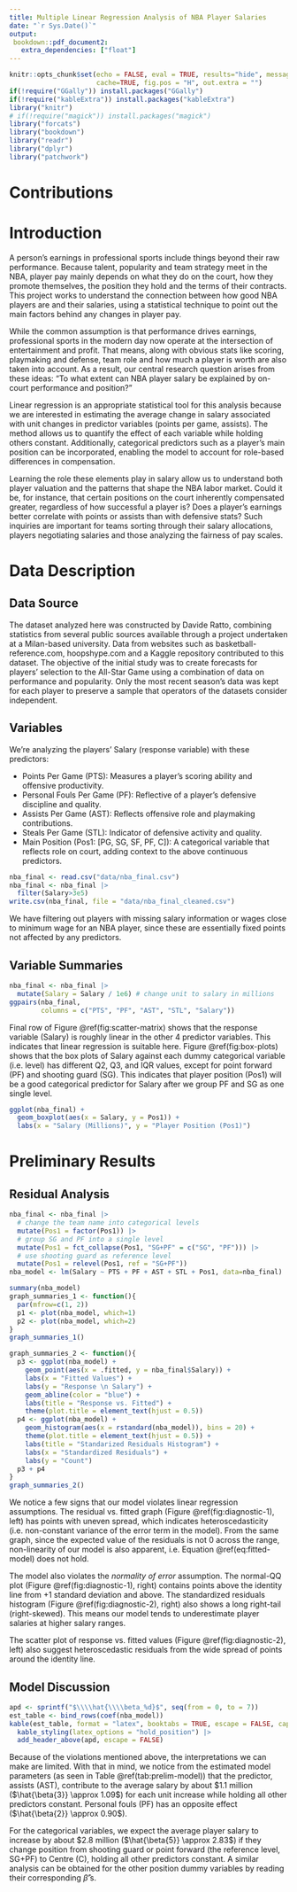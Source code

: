 ```yaml
---
title: Multiple Linear Regression Analysis of NBA Player Salaries
date: "`r Sys.Date()`"
output:
 bookdown::pdf_document2:
   extra_dependencies: ["float"]
---
```


```r
knitr::opts_chunk$set(echo = FALSE, eval = TRUE, results="hide", message=FALSE,
                      cache=TRUE, fig.pos = "H", out.extra = "")
if(!require("GGally")) install.packages("GGally")
if(!require("kableExtra")) install.packages("kableExtra")
library("knitr")
# if(!require("magick")) install.packages("magick")
library("forcats")
library("bookdown")
library("readr")
library("dplyr")
library("patchwork")
```

\newpage

# Contributions

# Introduction

A person’s earnings in professional sports include things beyond their raw performance. Because talent, popularity and team strategy meet in the NBA, player pay mainly depends on what they do on the court, how they promote themselves, the position they hold and the terms of their contracts. This project works to understand the connection between how good NBA players are and their salaries, using a statistical technique to point out the main factors behind any changes in player pay.

While the common assumption is that performance drives earnings, professional sports in the modern day now operate at the intersection of entertainment and profit. That means, along with obvious stats like scoring, playmaking and defense, team role and how much a player is worth are also taken into account. As a result, our central research question arises from these ideas: "To what extent can NBA player salary be explained by on-court performance and position?"

Linear regression is an appropriate statistical tool for this analysis because we are interested in estimating the average change in salary associated with unit changes in predictor variables (points per game, assists). The method allows us to quantify the effect of each variable while holding others constant. Additionally, categorical predictors such as a player's main position can be incorporated, enabling the model to account for role-based differences in compensation.

Learning the role these elements play in salary allow us to understand both player valuation and the patterns that shape the NBA labor market. Could it be, for instance, that certain positions on the court inherently compensated greater, regardless of how successful a player is? Does a player’s earnings better correlate with points or assists than with defensive stats? Such inquiries are important for teams sorting through their salary allocations, players negotiating salaries and those analyzing the fairness of pay scales.

# Data Description

## Data Source

The dataset analyzed here was constructed by Davide Ratto, combining statistics from several public sources available through a project undertaken at a Milan-based university. Data from websites such as basketball-reference.com, hoopshype.com and a Kaggle repository contributed to this dataset. The objective of the initial study was to create forecasts for players’ selection to the All-Star Game using a combination of data on performance and popularity. Only the most recent season’s data was kept for each player to preserve a sample that operators of the datasets consider independent.

## Variables

We're analyzing the players' Salary (response variable) with these predictors:

- Points Per Game (PTS): Measures a player's scoring ability and offensive productivity.
- Personal Fouls Per Game (PF): Reflective of a player’s defensive discipline and quality.
- Assists Per Game (AST): Reflects offensive role and playmaking contributions.
- Steals Per Game (STL): Indicator of defensive activity and quality.
- Main Position (Pos1: [PG, SG, SF, PF, C]): A categorical variable that reflects role on court, adding context to the above continuous predictors.

```r
nba_final <- read.csv("data/nba_final.csv")
nba_final <- nba_final |>
  filter(Salary>3e5)
write.csv(nba_final, file = "data/nba_final_cleaned.csv")
```

We have filtering out players with missing salary information or wages close to minimum wage for an NBA player, since these are essentially fixed points not affected by any predictors.

## Variable Summaries

```r
nba_final <- nba_final |>
  mutate(Salary = Salary / 1e6) # change unit to salary in millions
ggpairs(nba_final,
        columns = c("PTS", "PF", "AST", "STL", "Salary"))
```
Final row of Figure \@ref(fig:scatter-matrix) shows that the response variable (Salary) is roughly linear in the other 4 predictor variables. This indicates that linear regression is suitable here. Figure \@ref(fig:box-plots) shows that the box plots of Salary against each dummy categorical variable (i.e. level) has different Q2, Q3, and IQR values, except for point forward (PF) and shooting guard (SG). This indicates that player position (Pos1) will be a good categorical predictor for Salary after we group PF and SG as one single level.

```r
ggplot(nba_final) +
  geom_boxplot(aes(x = Salary, y = Pos1)) +
  labs(x = "Salary (Millions)", y = "Player Position (Pos1)")
```

# Preliminary Results

## Residual Analysis

```r
nba_final <- nba_final |>
  # change the team name into categorical levels
  mutate(Pos1 = factor(Pos1)) |>
  # group SG and PF into a single level
  mutate(Pos1 = fct_collapse(Pos1, "SG+PF" = c("SG", "PF"))) |>
  # use shooting guard as reference level
  mutate(Pos1 = relevel(Pos1, ref = "SG+PF"))
nba_model <- lm(Salary ~ PTS + PF + AST + STL + Pos1, data=nba_final)
```

```r
summary(nba_model)
graph_summaries_1 <- function(){
  par(mfrow=c(1, 2))
  p1 <- plot(nba_model, which=1)
  p2 <- plot(nba_model, which=2)
}
graph_summaries_1()
```

```r
graph_summaries_2 <- function(){
  p3 <- ggplot(nba_model) +
    geom_point(aes(x = .fitted, y = nba_final$Salary)) +
    labs(x = "Fitted Values") +
    labs(y = "Response \n Salary") +
    geom_abline(color = "blue") +
    labs(title = "Response vs. Fitted") +
    theme(plot.title = element_text(hjust = 0.5))
  p4 <- ggplot(nba_model) +
    geom_histogram(aes(x = rstandard(nba_model)), bins = 20) +
    theme(plot.title = element_text(hjust = 0.5)) +
    labs(title = "Standarized Residuals Histogram") +
    labs(x = "Standardized Residuals") +
    labs(y = "Count")
  p3 + p4
}
graph_summaries_2()
```

We notice a few signs that our model violates linear regression assumptions. The residual vs. fitted graph (Figure \@ref(fig:diagnostic-1), left) has points with uneven spread, which indicates heteroscedasticity (i.e. non-constant variance of the error term in the model). From the same graph, since the expected value of the residuals is not 0 across the range, non-linearity of our model is also apparent, i.e. Equation \@ref(eq:fitted-model) does not hold.
\begin{equation}
\hat{E}\left[\textbf{Y} \vert \textbf{X}\right] = \widehat{Salary} = \hat{\beta_0} + \hat{\beta_1}PTS + \hat{\beta_2}\ PF + \hat{\beta_3}\ AST + \hat{\beta_4}\ STL + \hat{\beta_5}\ I(C)+ \hat{\beta_6}\ I(PG)+ \hat{\beta_7}\ I(SF)
(\#eq:fitted-model)
\end{equation}

The model also violates the *normality of error* assumption. The normal-QQ plot (Figure \@ref(fig:diagnostic-1), right) contains points above the identity line from +1 standard deviation and above. The standardized residuals histogram (Figure \@ref(fig:diagnostic-2), right) also shows a long right-tail (right-skewed). This means our model tends to underestimate player salaries at higher salary ranges.

The scatter plot of response vs. fitted values (Figure \@ref(fig:diagnostic-2), left) also suggest heteroscedastic residuals from the wide spread of points around the identity line.

## Model Discussion

```r

apd <- sprintf("$\\\\hat{\\\\beta_%d}$", seq(from = 0, to = 7))
est_table <- bind_rows(coef(nba_model))
kable(est_table, format = "latex", booktabs = TRUE, escape = FALSE, caption = "Prelimiary estimation of model parameters.") |>
  kable_styling(latex_options = "hold_position") |>
  add_header_above(apd, escape = FALSE)
```

Because of the violations mentioned above, the interpretations we can make are limited. With that in mind, we notice from the estimated model parameters (as seen in Table \@ref(tab:prelim-model)) that the predictor, assists (AST), contribute to the average salary by about \$1.1 million ($\hat{\beta{3}} \approx 1.09$) for each unit increase while holding all other predictors constant. Personal fouls (PF) has an opposite effect ($\hat{\beta{2}} \approx 0.90$).

For the categorical variables, we expect the average player salary to increase by about \$2.8 million ($\hat{\beta{5}} \approx 2.83$) if they change position from shooting guard or point forward (the reference level, SG+PF) to Centre (C), holding all other predictors constant. A similar analysis can be obtained for the other position dummy variables by reading their corresponding $\hat{\beta}\text{'s}$.
